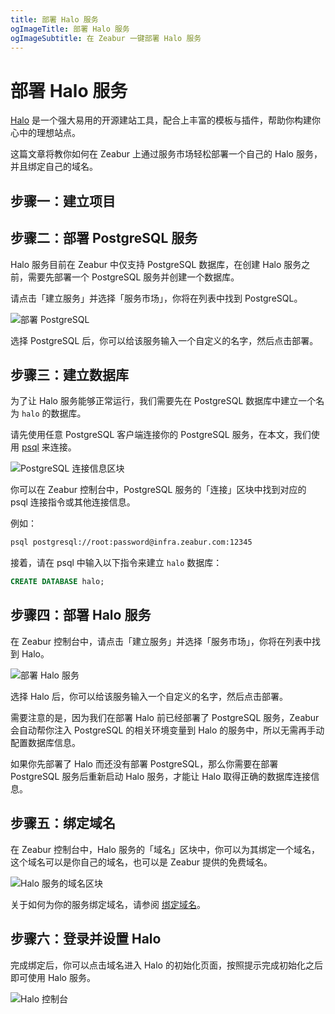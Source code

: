 ```yaml
---
title: 部署 Halo 服务
ogImageTitle: 部署 Halo 服务
ogImageSubtitle: 在 Zeabur 一键部署 Halo 服务
---
```



# 部署 Halo 服务

[Halo](https://halo.run/) 是一个强大易用的开源建站工具，配合上丰富的模板与插件，帮助你构建你心中的理想站点。

这篇文章将教你如何在 Zeabur 上通过服务市场轻松部署一个自己的 Halo 服务，并且绑定自己的域名。

## 步骤一：建立项目

<CreateProject />

## 步骤二：部署 PostgreSQL 服务

Halo 服务目前在 Zeabur 中仅支持 PostgreSQL 数据库，在创建 Halo 服务之前，需要先部署一个 PostgreSQL 服务并创建一个数据库。

请点击「建立服务」并选择「服务市场」，你将在列表中找到 PostgreSQL。

![部署 PostgreSQL](/marketplace/halo/deploy-postgresql.zh-CN.png)

选择 PostgreSQL 后，你可以给该服务输入一个自定义的名字，然后点击部署。

## 步骤三：建立数据库

为了让 Halo 服务能够正常运行，我们需要先在 PostgreSQL 数据库中建立一个名为 `halo` 的数据库。

请先使用任意 PostgreSQL 客户端连接你的 PostgreSQL 服务，在本文，我们使用 [psql](https://www.postgresql.org/docs/9.1/app-psql.html) 来连接。

![PostgreSQL 连接信息区块](/marketplace/halo/postgre-connect.zh-CN.png)

你可以在 Zeabur 控制台中，PostgreSQL 服务的「连接」区块中找到对应的 psql 连接指令或其他连接信息。

例如：

```bash
psql postgresql://root:password@infra.zeabur.com:12345
```

接着，请在 psql 中输入以下指令来建立 `halo` 数据库：

```sql
CREATE DATABASE halo;
```

## 步骤四：部署 Halo 服务

在 Zeabur 控制台中，请点击「建立服务」并选择「服务市场」，你将在列表中找到 Halo。

![部署 Halo 服务](/marketplace/halo/deploy-halo.zh-CN.png)

选择 Halo 后，你可以给该服务输入一个自定义的名字，然后点击部署。

<Callout>
需要注意的是，因为我们在部署 Halo 前已经部署了 PostgreSQL 服务，Zeabur
会自动帮你注入 PostgreSQL 的相关环境变量到 Halo
的服务中，所以无需再手动配置数据库信息。

如果你先部署了 Halo 而还没有部署 PostgreSQL，那么你需要在部署 PostgreSQL
服务后重新启动 Halo 服务，才能让 Halo 取得正确的数据库连接信息。

</Callout>

## 步骤五：绑定域名

在 Zeabur 控制台中，Halo 服务的「域名」区块中，你可以为其绑定一个域名，这个域名可以是你自己的域名，也可以是 Zeabur 提供的免费域名。

![Halo 服务的域名区块](/marketplace/halo/halo-domain.zh-CN.png)

关于如何为你的服务绑定域名，请参阅 [绑定域名](../deploy/domain-binding)。

## 步骤六：登录并设置 Halo

完成绑定后，你可以点击域名进入 Halo 的初始化页面，按照提示完成初始化之后即可使用 Halo 服务。

![Halo 控制台](/marketplace/halo/halo-console.zh-CN.png)
